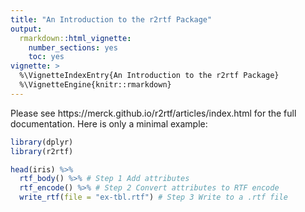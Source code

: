 ```yaml
---
title: "An Introduction to the r2rtf Package"
output:
  rmarkdown::html_vignette:
    number_sections: yes
    toc: yes
vignette: >
  %\VignetteIndexEntry{An Introduction to the r2rtf Package}
  %\VignetteEngine{knitr::rmarkdown}
---
```


Please see https://merck.github.io/r2rtf/articles/index.html for the full documentation. Here is only a minimal example:

```r
library(dplyr)
library(r2rtf)

head(iris) %>%
  rtf_body() %>% # Step 1 Add attributes
  rtf_encode() %>% # Step 2 Convert attributes to RTF encode
  write_rtf(file = "ex-tbl.rtf") # Step 3 Write to a .rtf file
```
